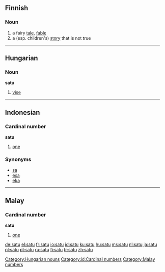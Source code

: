 {{see|Satu}}
==Finnish==
===Noun===
{{fi-noun|sa|type=katu}}

# a fairy [[tale]], [[fable]]
# a (esp. children's) [[story]] that is not true

----

==Hungarian==
===Noun===
'''satu'''

# [[vise]]

[[Category:Hungarian nouns]]

----

==Indonesian==
===Cardinal number===
'''satu'''

# [[one]]

===Synonyms===
* [[sa]]
* [[esa]]
* [[eka]]

[[Category:id:Cardinal numbers]]

----

==Malay==
===Cardinal number===
'''satu'''

# [[one]]

[[Category:Malay numbers]]

[[de:satu]]
[[el:satu]]
[[fr:satu]]
[[io:satu]]
[[id:satu]]
[[ku:satu]]
[[hu:satu]]
[[ms:satu]]
[[nl:satu]]
[[ja:satu]]
[[pl:satu]]
[[pt:satu]]
[[ru:satu]]
[[fi:satu]]
[[tr:satu]]
[[zh:satu]]